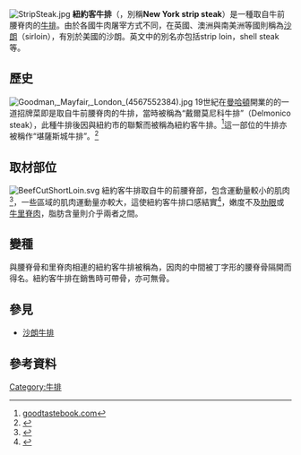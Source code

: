 [[File:StripSteak.jpg|thumb]]
'''紐約客牛排'''（{{lang-en|'''Strip steak'''}}，別稱'''New York strip steak'''）是一種取自牛前腰脊肉的[[牛排|牛排]]。由於各國牛肉屠宰方式不同，在英國、澳洲與南美洲等國則稱為[[沙朗牛排|沙朗]]（sirloin），有別於美國的沙朗。英文中的別名亦包括strip loin，shell steak等。

==歷史==
[[File:Goodman,_Mayfair,_London_(4567552384).jpg|thumb]]
19世紀在[[曼哈頓|曼哈頓]]開業的{{link-en|戴爾莫尼科餐廳|Delmonico's}}的一道招牌菜即是取自牛前腰脊肉的牛排，當時被稱為“戴爾莫尼科牛排”（Delmonico steak），此種牛排後因與紐約市的聯繫而被稱為紐約客牛排。<ref>[http://goodtastebook.com/how-did-the-new-york-strip-steak-get-its-name/ goodtastebook.com]</ref>這一部位的牛排亦被稱作“堪薩斯城牛排”。<ref>{{cite web|url=http://www.differencebetween.net/object/comparisons-of-food-items/difference-between-ny-strip-and-kc-strip/|title=Difference Between NY Strip and KC Strip|accessdate=2014-05-17}}</ref>

==取材部位==
[[File:BeefCutShortLoin.svg|thumb]]
紐約客牛排取自牛的前腰脊部，包含運動量較小的肌肉<ref name="OSU News and Communications">{{cite web|last=Herbst|first=Sharon|title=New York Steak|url=http://www.epicurious.com/tools/fooddictionary/entry?id=3642|work=Epicurious|publisher=Barron's Educational Services|accessdate=28 November 2011}}</ref>，一些區域的肌肉運動量亦較大，這使紐約客牛排口感結實<ref>{{cite web|url=http://epaper.oeeee.com/J/html/2014-03/20/content_2039121.htm|title=尊贵的牛排先生在这座城市有点孤独|work=[[南方都市報|南方都市報]]|date=2014-03-20|accessdate=2014-05-17|deadurl=yes|archiveurl=https://web.archive.org/web/20140517180942/http://epaper.oeeee.com/J/html/2014-03/20/content_2039121.htm|archivedate=2014-05-17}}</ref>，嫩度不及[[肋眼|肋眼]]或[[牛柳|牛里脊肉]]，脂肪含量則介乎兩者之間。

==變種==
與腰脊骨和里脊肉相連的紐約客牛排被稱為{{link-en|丁骨牛排|T-bone steak}}，因肉的中間被丁字形的腰脊骨隔開而得名。紐約客牛排在銷售時可帶骨，亦可無骨。

==參見==
* [[沙朗牛排|沙朗牛排]]

==參考資料==
{{Reflist|2}}

{{Commonscat|Strip steaks}}

[[Category:牛排|Category:牛排]]
